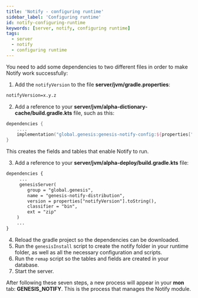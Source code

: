 ```yaml
---
title: 'Notify - configuring runtime'
sidebar_label: 'Configuring runtime'
id: notify-configuring-runtime
keywords: [server, notify, configuring runtime]
tags:
  - server
  - notify
  - configuring runtime
---
```


You need to add some dependencies to two different files in order to make Notify work successfully:

1. Add the `notifyVersion` to the file **server/jvm/gradle.properties**:

```xml
notifyVersion=x.y.z
```

2. Add a reference to your **server/jvm/alpha-dictionary-cache/build.gradle.kts** file, such as this:

```kotlin
dependencies {
    ....
    implementation("global.genesis:genesis-notify-config:${properties["notifyVersion"]}")
}
```
This creates the fields and tables that enable Notify to run.

3. Add a reference to your **server/jvm/alpha-deploy/build.gradle.kts** file:

```xml
dependencies {
     ...
     genesisServer(
        group = "global.genesis",
        name = "genesis-notify-distribution",
        version = properties["notifyVersion"].toString(),
        classifier = "bin",
        ext = "zip"
    )   
    ...
}
```

4. Reload the gradle project so the dependencies can be downloaded.
5. Run the `genesisInstall` script to create the notify folder in your runtime folder, as well as all the necessary configuration and scripts.
6. Run the `remap` script so the tables and fields are created in your database.
7. Start the server.

After following these seven steps, a new process will appear in your **mon** tab: **GENESIS_NOTIFY**. This is the process that manages the Notify module.
